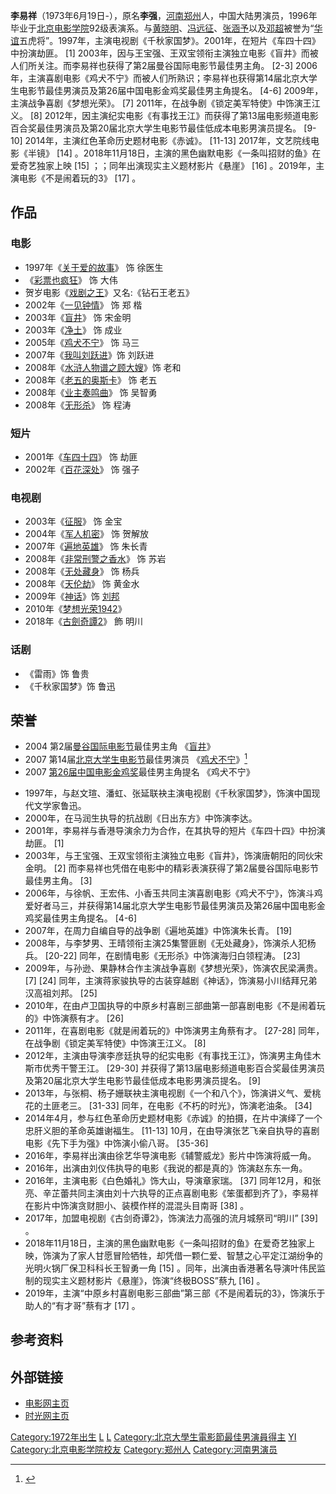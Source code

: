 '''李易祥'''（1973年6月19日-），原名'''李强'''，[[河南|河南]][[郑州|郑州]]人，中国大陆男演员，1996年毕业于[[北京电影学院|北京电影学院]]92级表演系。与[[黄晓明|黄晓明]]、[[冯远征|冯远征]]、[[张涵予|张涵予]]以及[[邓超|邓超]]被誉为“[[华谊|华谊]]五虎将”。1997年，主演电视剧《千秋家国梦》。2001年，在短片《车四十四》中扮演劫匪。 [1]  2003年，因与王宝强、王双宝领衔主演独立电影《盲井》而被人们所关注。而李易祥也获得了第2届曼谷国际电影节最佳男主角。 [2-3]  2006年，主演喜剧电影《鸡犬不宁》而被人们所熟识；李易祥也获得第14届北京大学生电影节最佳男演员及第26届中国电影金鸡奖最佳男主角提名。 [4-6]  2009年，主演战争喜剧《梦想光荣》。 [7]  2011年，在战争剧《锁定美军特使》中饰演王江义。 [8]  2012年，因主演纪实电影《有事找王江》而获得了第13届电影频道电影百合奖最佳男演员及第20届北京大学生电影节最佳低成本电影男演员提名。 [9-10]  2014年，主演红色革命历史题材电影《赤诚》。 [11-13]  2017年，文艺院线电影《半镜》 [14]  。2018年11月18日，主演的黑色幽默电影《一条叫招财的鱼》在爱奇艺独家上映 [15]  ；；同年出演现实主义题材影片《悬崖》 [16]  。2019年，主演电影《不是闹着玩的3》 [17]  。

==作品==
===电影===
*1997年《[[关于爱的故事|关于爱的故事]]》 饰 徐医生
*《[[彩票也疯狂|彩票也疯狂]]》 饰 大伟
*贺岁电影《[[戏剧之王|戏剧之王]]》又名:《钻石王老五》
*2002年《[[一见钟情|一见钟情]]》 饰 郑 楷
*2003年《[[盲井|盲井]]》 饰 宋金明
*2003年《[[净土|净土]]》 饰 成业
*2005年《[[鸡犬不宁|鸡犬不宁]]》 饰 马三
*2007年《[[我叫刘跃进|我叫刘跃进]]》饰 刘跃进
*2008年《[[水浒人物谱之顾大嫂|水浒人物谱之顾大嫂]]》饰 老和
*2008年《[[老五的奥斯卡|老五的奥斯卡]]》 饰 老五
*2008年《[[业主奏鸣曲|业主奏鸣曲]]》 饰 吴智勇
*2008年《[[无形杀|无形杀]]》 饰 程涛

===短片===
*2001年《[[车四十四|车四十四]]》 饰  劫匪
*2002年《[[百花深处|百花深处]]》 饰 强子
===电视剧===
*2003年《[[征服|征服]]》 饰 金宝
*2004年《[[军人机密|军人机密]]》 饰 贺解放
*2007年《[[遍地英雄|遍地英雄]]》 饰 朱长青
*2008年《[[非常刑警之香水|非常刑警之香水]]》 饰 苏岩
*2008年《[[无处藏身|无处藏身]]》 饰 杨兵
*2008年《[[天伦劫|天伦劫]]》 饰 黄金水　
*2009年《[[神話_(電視劇)|神话]]》饰 [[刘邦|刘邦]]
*2010年《[[梦想光荣1942|梦想光荣1942]]》
*2018年《[[古劍奇譚2_(網絡劇)|古劍奇譚2]]》 飾 明川

===话剧===
*《雷雨》饰 鲁贵
*《千秋家国梦》饰 鲁迅

==荣誉==
*2004 ​第2届[[曼谷国际电影节|曼谷国际电影节]]最佳男主角 《[[盲井|盲井]]》
*2007 第14届[[北京大学生电影节|北京大学生电影节]]最佳男演员 《[[鸡犬不宁|鸡犬不宁]]》<ref >{{cite web |url=http://ent.sina.com.cn/m/2007-04-28/19431538101.html |language= |title=第十四届北京大学生电影节完全获奖名单 |publisher=新浪娱乐 |date=2007年4月28日 |accessdate= |archive-date=2020-10-01 |archive-url=https://web.archive.org/web/20201001071257/http://ent.sina.com.cn/m/2007-04-28/19431538101.html |dead-url=no }}</ref>
*2007 [[第26届中国电影金鸡奖|第26届中国电影金鸡奖]]最佳男主角提名 《鸡犬不宁》


* 1997年，与赵文瑄、潘虹、张延联袂主演电视剧《千秋家国梦》，饰演中国现代文学家鲁迅。 
* 2000年，在马润生执导的抗战剧《日出东方》中饰演李达。 
* 2001年，李易祥与香港导演余力为合作，在其执导的短片《车四十四》中扮演劫匪。 [1]  
* 2003年，与王宝强、王双宝领衔主演独立电影《盲井》，饰演唐朝阳的同伙宋金明。 [2]  而李易祥也凭借在电影中的精彩表演获得了第2届曼谷国际电影节最佳男主角。 [3]  
* 2006年，与徐帆、王宏伟、小香玉共同主演喜剧电影《鸡犬不宁》，饰演斗鸡爱好者马三，并获得第14届北京大学生电影节最佳男演员及第26届中国电影金鸡奖最佳男主角提名。 [4-6]  
* 2007年，在周力自编自导的战争剧《遍地英雄》中饰演朱长青。 [19]  
* 2008年，与李梦男、王晴领衔主演25集警匪剧《无处藏身》，饰演杀人犯杨兵。 [20-22]  同年，在剧情电影《无形杀》中饰演海归白领程涛。 [23]  
* 2009年，与孙逊、果静林合作主演战争喜剧《梦想光荣》，饰演农民梁满贵。 [7]  [24]  同年，主演蒋家骏执导的古装穿越剧《神话》，饰演易小川结拜兄弟汉高祖刘邦。 [25]  
* 2010年，在由卢卫国执导的中原乡村喜剧三部曲第一部喜剧电影《不是闹着玩的》中饰演蔡有才。 [26]  
* 2011年，在喜剧电影《就是闹着玩的》中饰演男主角蔡有才。 [27-28]  同年，在战争剧《锁定美军特使》中饰演王江义。 [8]  
* 2012年，主演由导演李彦廷执导的纪实电影《有事找王江》，饰演男主角佳木斯市优秀干警王江。 [29-30]  并获得了第13届电影频道电影百合奖最佳男演员及第20届北京大学生电影节最佳低成本电影男演员提名。 [9] 
* 2013年，与张桐、杨子姗联袂主演电视剧《一个和八个》，饰演讲义气、爱桃花的土匪老三。 [31-33]  同年，在电影《不朽的时光》，饰演老油条。 [34]  
* 2014年4月，参与红色革命历史题材电影《赤诚》的拍摄，在片中演绎了一个忠肝义胆的革命英雄谢福生。 [11-13]  10月，在由导演张艺飞亲自执导的喜剧电影《先下手为强》中饰演小偷八哥。 [35-36] 
* 2016年，李易祥出演由徐艺华导演电影《辅警威龙》影片中饰演将威一角。
* 2016年，出演由刘仪伟执导的电影《我说的都是真的》饰演赵东东一角。
* 2016年，主演电影《白色婚礼》饰大山，导演章家瑞。 [37]  同年12月，和张亮、辛芷蕾共同主演由刘十六执导的正点喜剧电影《笨蛋都到齐了》，李易祥在影片中饰演贪财胆小、装模作样的混混头目南哥 [38]  。
* 2017年，加盟电视剧《古剑奇谭2》，饰演法力高强的流月城祭司“明川” [39]  。
* 2018年11月18日，主演的黑色幽默电影《一条叫招财的鱼》在爱奇艺独家上映，饰演为了家人甘愿冒险牺牲，却凭借一颗仁爱、智慧之心平定江湖纷争的光明火锅厂保卫科科长王智勇一角 [15]  。同年，出演由香港著名导演叶伟民监制的现实主义题材影片《悬崖》，饰演“终极BOSS”蔡九 [16]  。
* 2019年，主演“中原乡村喜剧电影三部曲”第三部《不是闹着玩的3》，饰演乐于助人的“有才哥”蔡有才 [17]  。
== 参考资料 ==
{{reflist}}

== 外部链接 ==
*[http://www.1905.com/mdb/star/947/ 电影网主页] {{Wayback|url=http://www.1905.com/mdb/star/947/ |date=20190902085710 }}
*[http://people.mtime.com/939535/ 时光网主页] {{Wayback|url=http://people.mtime.com/939535/ |date=20210119163001 }}

{{北京大學生電影節最佳男演員}}

{{DEFAULTSORT:LI李}}
[[Category:1972年出生|Category:1972年出生]]
[[Category:中国电影男演员|L]]
[[Category:中国电视男演员|L]]
[[Category:北京大學生電影節最佳男演員得主|Category:北京大學生電影節最佳男演員得主]]
[[Category:李姓|YI]]
[[Category:北京电影学院校友|Category:北京电影学院校友]]
[[Category:郑州人|Category:郑州人]]
[[Category:河南男演员|Category:河南男演员]]